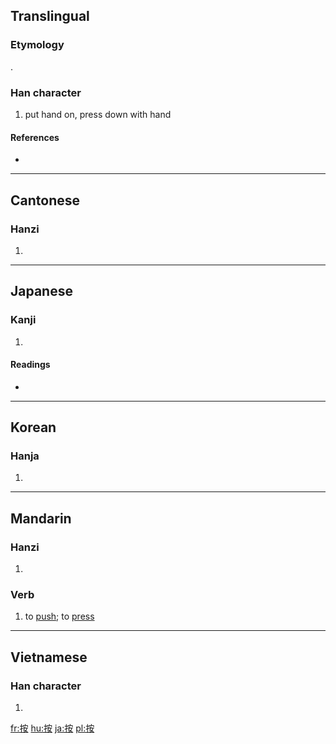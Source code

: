 ==Translingual==

===Etymology===
{{Han compound|手|安|alt1=扌|ls=psc|c1=s|c2=p}}.

===Han character===
{{Han char|rn=64|rad=手|as=06|sn=9|four=5304<sub>4</sub>|canj=手十女 (QJV)}}

# put hand on, press down with hand

====References====
* {{Han ref|kx=0429.260|dkj=12038|dj=0779.030|hdz=31876.010|uh=6309|ud=25353|bh=ABF6|bd=44022}}

----

==Cantonese==

===Hanzi===
{{yue-hanzi|jyut=|y=on3}}

# {{defn|Cantonese|sort=手06}}

----

==Japanese==

===Kanji===
{{ja-kanji|grade=|rs=手06}}

# {{defn|Japanese|sort=手06}}

====Readings====
* {{ja-readings|on=[[あん]] (an)|kun=[[おさえる]] (osaeru), [[しらべる]] (shiraberu)}}

----

==Korean==

===Hanja===
{{ko-hanja|hangeul=[[안]], [[알]]|eumhun=|rv=an, al|mr=an, al|y=an, al}}

# {{defn|Korean|sort=手06}}

----

==Mandarin==
{{zh-hanzi|按}}

===Hanzi===
{{cmn-hanzi|pin=[[àn]] ([[an4]]), [[kōu]] ([[kou1]]), [[kuà]] ([[kua4]])|wg=an<sup>4</sup>, k'ou<sup>1</sup>, k'ua<sup>4</sup>}}

# {{defn|Mandarin|sort=手06}}

===Verb===
{{cmn-verb|ts|pin=àn|pint=an4|tra=按|sim=按|rs=手06}}

# to [[push]]; to [[press]]

----

==Vietnamese==

===Han character===
{{vi-hantu|[[án]], [[ấn]], [[ướn]]|rs=手06}}

# {{defn|Vietnamese|sort=手06}}

[[fr:按]]
[[hu:按]]
[[ja:按]]
[[pl:按]]
